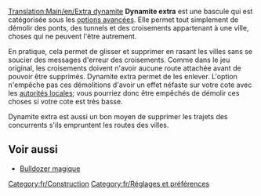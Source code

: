 [[Translation:Main/en/Extra dynamite]]
'''Dynamite extra''' est une bascule qui est catégorisée sous les [[Main/fr/Options avancées/Construction|options avancées]]. Elle permet tout simplement de démolir des ponts, des tunnels et des croisements appartenant à une ville, choses qui ne peuvent l'être autrement.

En pratique, cela permet de glisser et supprimer en rasant les villes sans se soucier des messages d'erreur des croisements. Comme dans le jeu original, les croisements doivent n'avoir aucune route attachée avant de pouvoir être supprimés. Dynamite extra permet de les enlever. L'option n'empêche pas ces démolitions d'avoir un effet néfaste sur votre cote avec les [[Main/fr/Municipalité|autorités locales]]; vous pourriez donc être empêchés de démolir ces choses si votre cote est très basse.

Dynamite extra est aussi un bon moyen de supprimer les trajets des concurrents s'ils empruntent les routes des villes.

==Voir aussi==
* [[Main/fr/Bulldozer magique|Bulldozer magique]]

[[Category:fr/Construction]]
[[Category:fr/Réglages et préférences]]
